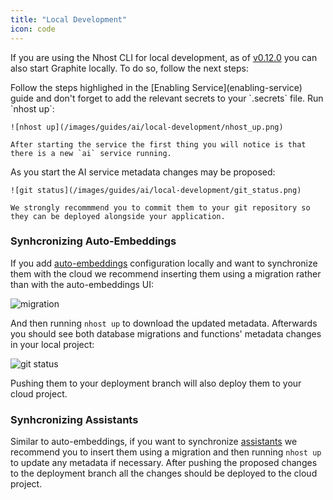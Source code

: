 ```yaml
---
title: "Local Development"
icon: code
---
```


If you are using the Nhost CLI for local development, as of [v0.12.0](https://github.com/nhost/cli/releases/tag/v1.12.0) you can also start Graphite locally. To do so, follow the next steps:



<Steps>
  <Step title="Configuring the Service">
    Follow the steps highlighed in the [Enabling Service](enabling-service) guide and don't forget to add the relevant secrets to your `.secrets` file.
  </Step>
  <Step title="Start nhost">
    Run `nhost up`:

    ![nhost up](/images/guides/ai/local-development/nhost_up.png)

    After starting the service the first thing you will notice is that there is a new `ai` service running.
  </Step>
  <Step title="Commit metadata changes">
    As you start the AI service metadata changes may be proposed:

    ![git status](/images/guides/ai/local-development/git_status.png)

    We strongly recommmend you to commit them to your git repository so they can be deployed alongside your application.
  </Step>
</Steps>


### Synhcronizing Auto-Embeddings

If you add [auto-embeddings](/guides/ai/auto-embeddings) configuration locally and want to synchronize them with the cloud we recommend inserting them using a migration rather than with the auto-embeddings UI:

![migration](/images/guides/ai/local-development/migration.png)

And then running `nhost up` to download the updated metadata. Afterwards you should see both database migrations and functions' metadata changes in your local project:

![git status](/images/guides/ai/local-development/git_status_functions.png)

Pushing them to your deployment branch will also deploy them to your cloud project.

### Synhcronizing Assistants

Similar to auto-embeddings, if you want to synchronize [assistants](/guides/ai/assistants) we recommend you to insert them using a migration and then running `nhost up` to update any metadata if necessary. After pushing the proposed changes to the deployment branch all the changes should be deployed to the cloud project.
